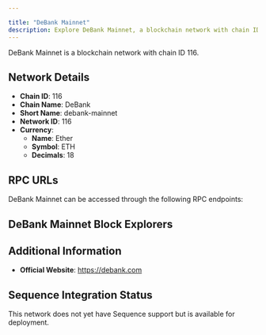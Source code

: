 ```yaml
---

title: "DeBank Mainnet"
description: Explore DeBank Mainnet, a blockchain network with chain ID 116. Learn about its native currency, Ether, and how to interact with the network.
---
```




DeBank Mainnet is a blockchain network with chain ID 116.

## Network Details

- **Chain ID**: 116
- **Chain Name**: DeBank
- **Short Name**: debank-mainnet
- **Network ID**: 116
- **Currency**: 
  - **Name**: Ether
  - **Symbol**: ETH
  - **Decimals**: 18

## RPC URLs

DeBank Mainnet can be accessed through the following RPC endpoints:



## DeBank Mainnet Block Explorers



## Additional Information

- **Official Website**: https://debank.com

## Sequence Integration Status

This network does not yet have Sequence support but is available for deployment.
